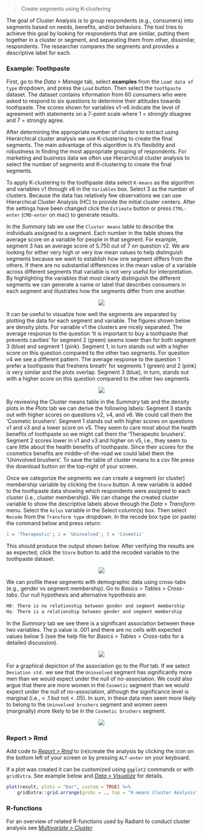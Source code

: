 > Create segments using K-clustering

The goal of Cluster Analysis is to group respondents (e.g., consumers) into segments based on needs, benefits, and/or behaviors. The tool tries to achieve this goal by looking for respondents that are similar, putting them together in a cluster or segment, and separating them from other, dissimilar, respondents. The researcher compares the segments and provides a descriptive label for each.

### Example: Toothpaste

First, go to the _Data > Manage_ tab, select **examples** from the `Load data of type` dropdown, and press the `Load` button. Then select the `toothpaste` dataset. The dataset contains information from 60 consumers who were asked to respond to six questions to determine their attitudes towards toothpaste. The scores shown for variables v1-v6 indicate the level of agreement with statements on a 7-point scale where 1 = strongly disagree and 7 = strongly agree.

After determining the appropriate number of clusters to extract using Hierarchical cluster analysis we use K-clustering to create the final segments. The main advantage of this algorithm is it's flexibility and robustness in finding the most appropriate grouping of respondents. For marketing and business data we often use Hierarchical cluster analysis to select the number of segments and K-clustering to create the final segments.

To apply K-clustering to the toothpaste data select `K-means` as the algorithm and variables v1 through v6 in the `Variables` box. Select 3 as the number of clusters. Because the data has relatively few observations we can use Hierarchical Cluster Analysis (HC) to provide the initial cluster centers. After the settings have been changed click the `Estimate` button or press `CTRL-enter` (`CMD-enter` on mac) to generate results.

In the _Summary_ tab we use the `Cluster means` table to describe the individuals assigned to a segment. Each number in the table shows the average score on a variable for people in that segment. For example, segment 3 has an average score of 5.750 out of 7 on question v2. We are looking for either very high or very low mean values to help distinguish segments because we want to establish how one segment differs from the others. If there are no substantial differences in the mean value of a variable across different segments that variable is not very useful for interpretation. By highlighting the variables that most clearly distinguish the different segments we can generate a name or label that describes consumers in each segment and illustrates how the segments differ from one another.

<p align="center"><img src="https://radiant-rstats.github.io/docs/multivariate/figures_multivariate//kclus_summary.png"></p>

It can be useful to visualize how well the segments are separated by plotting the data for each segment and variable. The figures shown below are density plots. For variable v1 the clusters are nicely separated. The average response to the question 'It is important to buy a toothpaste that prevents cavities' for segment 2 (green) seems lower than for both segment 3 (blue) and segment 1 (pink). Segment 1, in turn stands out with a higher score on this question compared to the other two segments. For question v4 we see a different pattern. The average response to the question 'I prefer a toothpaste that freshens breath' for segments 1 (green) and 2 (pink) is very similar and the plots overlap. Segment 3 (blue), in turn, stands out with a higher score on this question compared to the other two segments.

<p align="center"><img src="https://radiant-rstats.github.io/docs/multivariate/figures_multivariate//kclus_plot.png"></p>

By reviewing the Cluster means table in the _Summary_ tab and the density plots in the _Plots_ tab we can derive the following labels: Segment 3 stands out with higher scores on questions v2, v4, and v6. We could call them the 'Cosmetic brushers'. Segment 1 stands out with higher scores on questions v1 and v3 and a lower score on v5. They seem to care most about the health benefits of toothpaste so we might call them the 'Therapeutic brushers'. Segment 2 scores lower in v1 and v3 and higher on v5, i.e., they seem to care little about the health benefits of toothpaste. Since their scores for the cosmetics benefits are middle-of-the-road we could label them the 'Uninvolved brushers'. To save the table of cluster means to a csv file press the download button on the top-right of your screen.

Once we categorize the segments we can create a segment (or cluster) membership variable by clicking the `Store` button. A new variable is added to the toothpaste data showing which respondents were assigned to each cluster (i.e., cluster membership). We can change the created cluster variable to show the descriptive labels above through the _Data > Transform_ menu. Select the `kclus` variable in the Select column(s) box. Then select `Recode` from the `Transform type` dropdown. In the recode box type (or paste) the command below and press return:

```r
1 = 'Therapeutic'; 2 = 'Uninvolved'; 3 = 'Cosmetic'
```

This should produce the output shown below. After verifying the results are as expected, click the `Store` button to add the recoded variable to the toothpaste dataset.

<p align="center"><img src="https://radiant-rstats.github.io/docs/multivariate/figures_multivariate//kclus_transform_recode.png"></p>

We can profile these segments with demographic data using cross-tabs (e.g., gender vs segment membership). Go to _Basics > Tables > Cross-tabs_. Our null hypothesis and alternative hypothesis are:

```r
H0: There is no relationship between gender and segment membership
Ha: There is a relationship between gender and segment membership
```

In the _Summary_ tab we see there is a significant association between these two variables. The p.value is .001 and there are no cells with expected values below 5 (see the help file for _Basics > Tables > Cross-tabs_ for a detailed discussion).

<p align="center"><img src="https://radiant-rstats.github.io/docs/multivariate/figures_multivariate//kclus_cross_tabs_summary.png"></p>

For a graphical depiction of the association go to the _Plot_ tab. If we select `Deviation std.` we see that the `Uninvolved` segment has significantly more men than we would expect under the null of no-association. We could also argue that there are more women in the `Cosmetic` segment than we would expect under the null of no-association, although the significance level is marginal (i.e., < .1 but not < .05). In sum, in these data men seem more likely to belong to the `Uninvolved brushers` segment and women seem (marginally) more likely to be in the `Cosmetic brushers` segment.

<p align="center"><img src="https://radiant-rstats.github.io/docs/multivariate/figures_multivariate//kclus_cross_tabs_plot.png"></p>

### Report > Rmd

Add code to <a href="https://radiant-rstats.github.io/docs/data/report.html" target="_blank">_Report > Rmd_</a> to (re)create the analysis by clicking the <i title="report results" class="fa fa-edit"></i> icon on the bottom left of your screen or by pressing `ALT-enter` on your keyboard. 

If a plot was created it can be customized using `ggplot2` commands or with `gridExtra`. See example below and <a href="https://radiant-rstats.github.io/docs/data/visualize.html" target="_blank">_Data > Visualize_</a> for details.

```r
plot(result, plots = "bar", custom = TRUE) %>%
	gridExtra::grid.arrange(grobs = ., top = "K-means Cluster Analysis", ncol = 2)
```

### R-functions

For an overview of related R-functions used by Radiant to conduct cluster analysis see <a href = "https://radiant-rstats.github.io/radiant.multivariate/reference/index.html#section-multivariate-cluster" target="_blank">_Multivariate > Cluster_</a>
